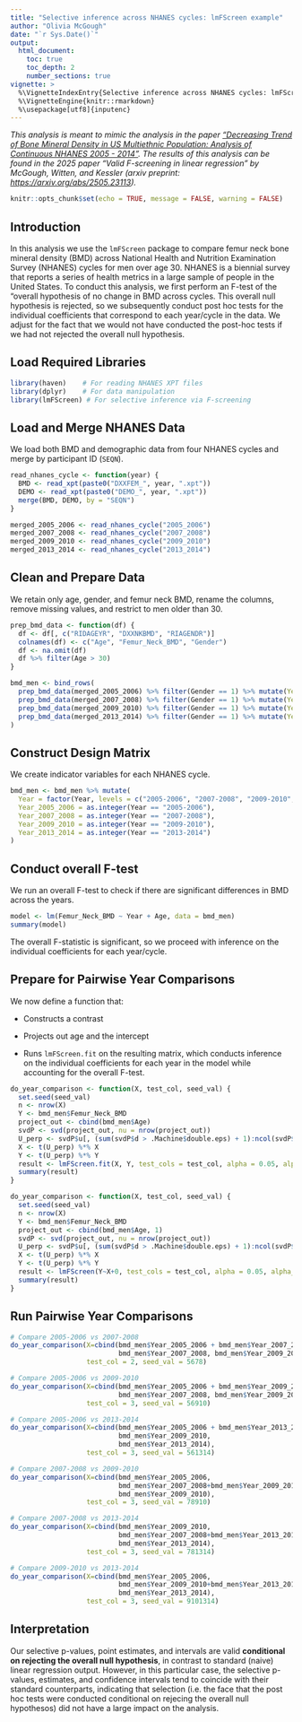 ```yaml
---
title: "Selective inference across NHANES cycles: lmFScreen example"
author: "Olivia McGough"
date: "`r Sys.Date()`"
output:
  html_document:
    toc: true
    toc_depth: 2
    number_sections: true
vignette: >
  %\VignetteIndexEntry{Selective inference across NHANES cycles: lmFScreen example}
  %\VignetteEngine{knitr::rmarkdown}
  %\usepackage[utf8]{inputenc}
---
```


*This analysis is meant to mimic the analysis in the paper ["Decreasing Trend of Bone Mineral Density in US Multiethnic Population: Analysis of Continuous NHANES 2005 - 2014"](https://pubmed.ncbi.nlm.nih.gov/30091065/). The results of this analysis can be found in the 2025 paper "Valid F-screening in linear regression" by McGough, Witten, and Kessler (arxiv preprint: [https://arxiv.org/abs/2505.23113](https://arxiv.org/abs/2505.23113)).* 


```r
knitr::opts_chunk$set(echo = TRUE, message = FALSE, warning = FALSE)
```

## Introduction

In this analysis we use the `lmFScreen` package to compare femur neck bone mineral density (BMD) across National Health and Nutrition Examination Survey (NHANES) cycles for men over age 30. NHANES is a biennial survey that reports a series of health metrics in a large sample of people in the United States. To conduct this analysis, we first perform an F-test of the "overall hypothesis of no change in BMD across cycles. This overall null hypothesis is rejected, so we subsequently conduct post hoc tests for the individual coefficients that correspond to each year/cycle in the data. We adjust for the fact that we would not have conducted the post-hoc tests if we had not rejected the overall null hypothesis.

## Load Required Libraries

```r
library(haven)    # For reading NHANES XPT files
library(dplyr)    # For data manipulation
library(lmFScreen) # For selective inference via F-screening
```

## Load and Merge NHANES Data

We load both BMD and demographic data from four NHANES cycles and merge by participant ID (`SEQN`).

```r
read_nhanes_cycle <- function(year) {
  BMD <- read_xpt(paste0("DXXFEM_", year, ".xpt"))
  DEMO <- read_xpt(paste0("DEMO_", year, ".xpt"))
  merge(BMD, DEMO, by = "SEQN")
}

merged_2005_2006 <- read_nhanes_cycle("2005_2006")
merged_2007_2008 <- read_nhanes_cycle("2007_2008")
merged_2009_2010 <- read_nhanes_cycle("2009_2010")
merged_2013_2014 <- read_nhanes_cycle("2013_2014")
```

## Clean and Prepare Data

We retain only age, gender, and femur neck BMD, rename the columns, remove missing values, and restrict to men older than 30.

```r
prep_bmd_data <- function(df) {
  df <- df[, c("RIDAGEYR", "DXXNKBMD", "RIAGENDR")]
  colnames(df) <- c("Age", "Femur_Neck_BMD", "Gender")
  df <- na.omit(df)
  df %>% filter(Age > 30)
}

bmd_men <- bind_rows(
  prep_bmd_data(merged_2005_2006) %>% filter(Gender == 1) %>% mutate(Year = "2005-2006"),
  prep_bmd_data(merged_2007_2008) %>% filter(Gender == 1) %>% mutate(Year = "2007-2008"),
  prep_bmd_data(merged_2009_2010) %>% filter(Gender == 1) %>% mutate(Year = "2009-2010"),
  prep_bmd_data(merged_2013_2014) %>% filter(Gender == 1) %>% mutate(Year = "2013-2014")
)
```

## Construct Design Matrix

We create indicator variables for each NHANES cycle.

```r
bmd_men <- bmd_men %>% mutate(
  Year = factor(Year, levels = c("2005-2006", "2007-2008", "2009-2010", "2013-2014")),
  Year_2005_2006 = as.integer(Year == "2005-2006"),
  Year_2007_2008 = as.integer(Year == "2007-2008"),
  Year_2009_2010 = as.integer(Year == "2009-2010"),
  Year_2013_2014 = as.integer(Year == "2013-2014")
)
```

## Conduct overall F-test

We run an overall F-test to check if there are significant differences in BMD across the years.

```r
model <- lm(Femur_Neck_BMD ~ Year + Age, data = bmd_men)
summary(model)
```

The overall F-statistic is significant, so we proceed with inference on the individual coefficients for each year/cycle.

## Prepare for Pairwise Year Comparisons

We now define a function that:

- Constructs a contrast

- Projects out age and the intercept  

- Runs `lmFScreen.fit` on the resulting matrix, which conducts inference on the individual coefficients for each year in the model while accounting for the overall F-test.

```r
do_year_comparison <- function(X, test_col, seed_val) {
  set.seed(seed_val)
  n <- nrow(X)
  Y <- bmd_men$Femur_Neck_BMD
  project_out <- cbind(bmd_men$Age)
  svdP <- svd(project_out, nu = nrow(project_out))
  U_perp <- svdP$u[, (sum(svdP$d > .Machine$double.eps) + 1):ncol(svdP$u)]
  X <- t(U_perp) %*% X
  Y <- t(U_perp) %*% Y
  result <- lmFScreen.fit(X, Y, test_cols = test_col, alpha = 0.05, alpha_ov = 0.05)
  summary(result)
}
```

```r
do_year_comparison <- function(X, test_col, seed_val) {
  set.seed(seed_val)
  n <- nrow(X)
  Y <- bmd_men$Femur_Neck_BMD
  project_out <- cbind(bmd_men$Age, 1)
  svdP <- svd(project_out, nu = nrow(project_out))
  U_perp <- svdP$u[, (sum(svdP$d > .Machine$double.eps) + 1):ncol(svdP$u)]
  X <- t(U_perp) %*% X
  Y <- t(U_perp) %*% Y
  result <- lmFScreen(Y~X+0, test_cols = test_col, alpha = 0.05, alpha_ov = 0.05)
  summary(result)
}
```

## Run Pairwise Year Comparisons

```r
# Compare 2005-2006 vs 2007-2008
do_year_comparison(X=cbind(bmd_men$Year_2005_2006 + bmd_men$Year_2007_2008,
                           bmd_men$Year_2007_2008, bmd_men$Year_2009_2010),
                   test_col = 2, seed_val = 5678)

# Compare 2005-2006 vs 2009-2010
do_year_comparison(X=cbind(bmd_men$Year_2005_2006 + bmd_men$Year_2009_2010,
                           bmd_men$Year_2007_2008, bmd_men$Year_2009_2010),
                   test_col = 3, seed_val = 56910)

# Compare 2005-2006 vs 2013-2014
do_year_comparison(X=cbind(bmd_men$Year_2005_2006 + bmd_men$Year_2013_2014,
                           bmd_men$Year_2009_2010, 
                           bmd_men$Year_2013_2014),
                   test_col = 3, seed_val = 561314)

# Compare 2007-2008 vs 2009-2010
do_year_comparison(X=cbind(bmd_men$Year_2005_2006,
                           bmd_men$Year_2007_2008+bmd_men$Year_2009_2010,
                           bmd_men$Year_2009_2010),
                   test_col = 3, seed_val = 78910)

# Compare 2007-2008 vs 2013-2014
do_year_comparison(X=cbind(bmd_men$Year_2009_2010,
                           bmd_men$Year_2007_2008+bmd_men$Year_2013_2014,
                           bmd_men$Year_2013_2014),
                   test_col = 3, seed_val = 781314)

# Compare 2009-2010 vs 2013-2014
do_year_comparison(X=cbind(bmd_men$Year_2005_2006,
                           bmd_men$Year_2009_2010+bmd_men$Year_2013_2014,
                           bmd_men$Year_2013_2014),
                   test_col = 3, seed_val = 9101314)
```

## Interpretation

Our selective p-values, point estimates, and intervals are valid **conditional on rejecting the overall null hypothesis**, in contrast to standard (naive) linear regression output. However, in this particular case, the selective p-values, estimates, and confidence intervals tend to coincide with their standard counterparts, indicating that selection (i.e. the face that the post hoc tests were conducted conditional on rejecing the overall null hypothesos) did not have a large impact on the analysis. 


